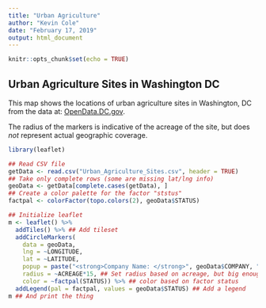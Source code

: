 ```yaml
---
title: "Urban Agriculture"
author: "Kevin Cole"
date: "February 17, 2019"
output: html_document
---
```


```r
knitr::opts_chunk$set(echo = TRUE)
```

## Urban Agriculture Sites in Washington DC

This map shows the locations of urban agriculture sites in Washington, DC from the data at: [OpenData.DC.gov](http://rmarkdown.rstudio.com).

The radius of the markers is indicative of the acreage of the site, but does _not_ represent actual geographic coverage. 

```r
library(leaflet)

## Read CSV file
getData <- read.csv("Urban_Agriculture_Sites.csv", header = TRUE)
## Take only complete rows (some are missing lat/lng info)
geoData <- getData[complete.cases(getData), ]
## Create a color palette for the factor "ststus"
factpal <- colorFactor(topo.colors(2), geoData$STATUS)

## Initialize leaflet
m <- leaflet() %>%
  addTiles() %>% ## Add tileset
  addCircleMarkers(
    data = geoData, 
    lng = ~LONGITUDE,
    lat = ~LATITUDE,
    popup = paste("<strong>Company Name: </strong>", geoData$COMPANY, "<br><strong>Address: </strong>", geoData$GROWINGADDRESS, "<br><a href=", geoData$URL, ">WEBSITE</a>"),  ## Make informative popups
    radius = ~ACREAGE*15, ## Set radius based on acreage, but big enough to see
    color = ~factpal(STATUS)) %>% ## color based on factor status
  addLegend(pal = factpal, values = geoData$STATUS) ## Add a legend
m ## And print the thing


```
